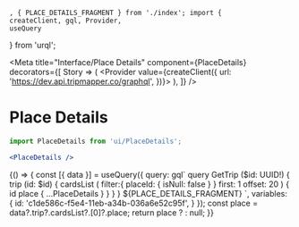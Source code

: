 	, { PLACE_DETAILS_FRAGMENT } from './index'; import {
	createClient, gql, Provider,
	useQuery
} from 'urql';

<Meta
	title="Interface/Place Details"
	component={PlaceDetails}
	decorators={[
		Story => (
			<Provider value={createClient({ url: 'https://dev.api.tripmapper.co/graphql', })}>
				<Story />
			</Provider>
		),
	]}
/>

# Place Details

```jsx
import PlaceDetails from 'ui/PlaceDetails';

<PlaceDetails />
```

<Canvas>
	<Story name="Place Details">
		{() => {
			const [{ data }] = useQuery({
				query: gql`
					query GetTrip ($id: UUID!) {
						trip (id: $id) {
							cardsList (
								filter:{ placeId: { isNull: false } }
								first: 1
								offset: 20
							) {
								id
								place {
									...PlaceDetails
								}
							}
						}
                	}
					${PLACE_DETAILS_FRAGMENT}
				`,
				variables: {
					id: 'c1de586c-f5e4-11eb-a34b-036a6e52c95f',
				}
			});
			const place = data?.trip?.cardsList?.[0]?.place;
			return place ? <PlaceDetails {...place} /> : null;
		}}
	</Story>
</Canvas>
